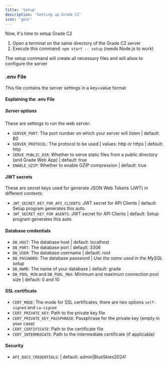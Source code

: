 ```yaml
---
title: 'Setup'
description: 'Setting up Grade C2'
icon: 'gear'
---
```


Now, it's time to setup Grade C2

1. Open a terminal on the same directory of the Grade C2 server
2. Execute this command: `npm start -- setup` (needs Node.js to work)

The setup command will create all necessary files and will allow to configure the server

### .env File

This file contains the server settings in a key=value format

#### Explaining the .env File
##### Server options

These are settings to run the web server:

- `SERVER_PORT`: The port number on which your server will listen | default: 80
- `SERVER_PROTOCOL`: The protocol to be used | values: http or https | default: http
- `SERVE_PUBLIC_DIR`: Whether to serve static files from a public directory (and Grade Web App) | default: true
- `ENABLE_GZIP`: Whether to enable GZIP compression | default: true

#### JWT secrets

These are secret keys used for generate JSON Web Tokens (JWT) in different contexts:

- `JWT_SECRET_KEY_FOR_API_CLIENTS`: JWT secret for API Clients | default: Setup program generates this auto.
- `JWT_SECRET_KEY_FOR_AGENTS`: JWT secret for API Clients | default: Setup program generates this auto.
<!-- - `JWT_SECRET_KEY_FOR_CLIENTS_SIGNUP`: JWT secret for API Clients | default: Setup program generates this auto. -->

#### Database credentials

- `DB_HOST`: The database host | default: localhost
- `DB_PORT`: The database port | default: 3306
- `DB_USER`: The database username | default: root
- `DB_PASSWORD`: The database password | *Use the same used in the MySQL setup*
- `DB_NAME`: The name of your database | default: grade
- `DB_POOL_MIN` and `DB_POOL_MAX`: Minimum and maximum connection pool size | default: 0 and 10

#### SSL certificate
- `CERT_MODE`: The mode for SSL certificates, there are two options `self-signed` and `ca-signed`
- `CERT_PRIVATE_KEY`: Path to the private key file
- `CERT_PRIVATE_KEY_PASSPHRASE`: Passphrase for the private key (empty in your case)
- `CERT_CERTIFICATE`: Path to the certificate file
- `CERT_INTERMEDIATE`: Path to the intermediate certificate (if applicable)

#### Security
- `API_DOCS_CREDENTIALS`:  | default: admin|BlueSkies2024!
